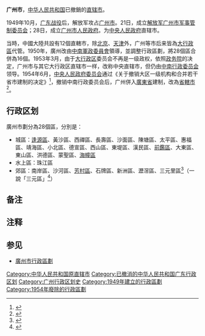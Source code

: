 {{Infobox Former Subdivision
|common_name = 廣州市
|conventional_long_name = 廣州市
|subdivision =直辖市→[[大行政区直辖市|大行政区直辖市]]→[[中华人民共和国直辖市|中央直辖市]]<ref name="a1"/>
|nation = {{PRC}}
|year_start = 1949年
|date_start = 10月14日
|event_start = [[廣州戰鬥_(1949年)|解放軍進佔]]
|year_end = 1954年
|event_end = 改为[[省辖市|省辖市]]
|date_end = 6月19日
|p1 = 廣州市 (中華民國)
|flag_p1 = Flag of the Republic of China.svg
|s1 = 廣州市
|flag_s1 = Flag of the People's Republic of China.svg
|s2 = 
|flag_s2= 
|image_flag = 
|image_coat = 
|image_map = 廣州市馬路圖.jpg
|image_map_caption = 1953年的廣州市
|capital = 
|stat_year1             = 
|stat_area1             = 
|stat_pop1              = 
|today = {{CHN}}[[廣東省|廣東省]][[廣州市|廣州市]]
}}

'''广州市'''，[[中华人民共和国|中华人民共和国]]已撤銷的[[中华人民共和国直辖市|直辖市]]。

1949年10月，[[广东战役|广东战役]]后，解放军攻占[[廣州市_(中華民國)|广州市]]。21日，成立[[中国人民解放军广州市军事管制委员会|解放军广州市军事管制委员会]]；28日，成立[[广州市人民政府|广州市人民政府]]。为[[中华人民共和国中央人民政府_(1949–1954)|中央人民政府]]直辖市。

当時，中國大陸共設有12個直轄市{{efn|12個直轄市分別為：[[南京直辖市|南京]]、[[上海市|上海]]、[[武汉直辖市|武汉]]、[[鞍山直辖市|鞍山]]、[[抚顺直辖市|撫順]]、[[沈阳直辖市|瀋陽]]、[[本溪直辖市|本溪]]、[[西安直辖市|西安]]、[[北京|北京]]、[[天津|天津]]、[[重慶|重慶]]、廣州。}}，除[[北京|北京]]、[[天津|天津]]外，广州等市后来皆為[[大行政區|大行政區]]代管。1950年，廣州改由[[中南軍政委員會|中南軍政委員會]]領導，並調整行政區劃，將28個區合併為16個。1953年3月，由于[[大行政区|大行政区]]委员会不再是一级政权，依照[[政务院|政务院]]的决定，广州市与其它大行政区直辖市一样，改称中央直辖市，但仍由[[中南行政委员会|中南行政委员会]]领导。1954年6月，[[中央人民政府委员会|中央人民政府委员会]]通过《关于撤销大区一级机构和合并若干省市建制的决定》<ref name="a1">{{cite journal en
|quotes = 
|last = 
|first = 
|author = 于鸣超
|coauthors = 
|date = 1998
|year = 
|month = 
|title = 《中国省制问题研究》
|journal = 战略与管理
|volume = 
|issue = 1998年第4期
|pages = 18-30
|publisher = 中国战略与管理研究会
|location = 北京市
|issn = 1006-7582
|pmid = 
|doi = 
|bibcode = 
|oclc = 
|id = 
|url = https://www.ixueshu.com/document/71c8e96baf113aa8318947a18e7f9386.html
|language = Zh-hans
|format = 
|accessdate = 
|laysummary = 
|laysource = 
|laydate = 
|quote = 三……中华人民共和国建立后，缩省的议论听不到了，但是……至1950年，全国辖29省（含台湾省）、13直辖市（含中央直辖市和大行政区直辖市）、8个行署区以及内蒙古自治区、西藏地方……1953年3月12日，政务院发布《关于改变大行政辖市及专署辖市的决定》：鉴于大行政区委员会不再是一级政权，原大区直辖市一律改称中央直辖市；现将上海、武汉、广州、重庆、西安、沈阳、旅大、鞍山、抚顺、本溪10个大行政区辖市，一律改称中央直辖市（连同北京、天津两个中央直辖市，全国共12个中央直辖市）；其等级编制不变，仍由各该市所在地区之大行政区委员代表中央人民政府进行领导和监督……1954年6月19日，中央人民政府委员会第32次会议通过了《关于撤销大区一级行政机构和合并若干省、市的决定》。《决定》指出：“在大区一级机构撤销之后……根据《决定》，辽东、辽西两个省的建制均撤销，合并为辽宁省……沈阳、旅大、鞍山、抚顺、本溪、哈尔滨、长春、武汉、广州、西安、重庆等11个中央直辖市均改为省辖市，分别并入辽宁、黑龙江、吉林、湖北、广东、陕西、四川省的建制；省级政区一下子减少为32个……
|archive-url = https://web.archive.org/web/20200129092831/https://www.ixueshu.com/document/71c8e96baf113aa8318947a18e7f9386.html
|archive-date = 2020年1月29日
|dead-url = yes
}}</ref>，撤销中南行政委员会后，广州併入[[廣東省|廣東省]]建制，改為[[省轄市|省轄市]]<ref>{{cite web |url=http://cpc.people.com.cn/GB/64184/64186/66659/4492971.html |title=中央人民政府关于撤销大区一级行政机构和合并若干省、市建制的决定 |date=1954-06-20 |work=人民日報 |access-date=2018-11-03 |archive-url=https://web.archive.org/web/20181103131507/http://cpc.people.com.cn/GB/64184/64186/66659/4492971.html |archive-date=2018-11-03 |dead-url=no }}</ref>。

== 行政区划==
廣州市劃分為28個區，分別是：
*城區：[[逢源區|逢源區]]、黃沙區、西禪區、長壽區、沙面區、陳塘區、太平區、惠福區、靖海區、小北區、德宣區、西山區、東堤區、漢民區、[[前鑑區|前鑑區]]、大東區、東山區、洪德區、蒙聖區、[[海幢區|海幢區]]
*水上區：珠江區
*郊區：南岸區、沙河區、[[芳村區|芳村區]]、石牌區、新洲區、瀝滘區、三元里區<ref>{{cite book|title=《广州年鉴 2009》|id={{ISSN|1006-8333}}|publisher=广州年鉴社|language=zh-cn}}</ref>（一說「三元區」<ref>{{cite book|title=《广州年鉴 2001》|id={{ISSN|1006-8333}}|publisher=广州年鉴社|language=zh-cn}}</ref>）

== 备注 ==
{{notelist}}

== 注释 ==
{{Reflist}}

==参见==
*[[廣州市行政區劃|廣州市行政區劃]]

{{广东省历史二级政区|nocat}}
{{中华人民共和国省级以上行政区变动|nocat}}
{{中国直辖市}}
{{广州|state=collapsed}}

[[Category:中华人民共和国原直辖市|Category:中华人民共和国原直辖市]]
[[Category:已撤消的中华人民共和国广东行政区划|Category:已撤消的中华人民共和国广东行政区划]]
[[Category:广州行政区划史|Category:广州行政区划史]]
[[Category:1949年建立的行政區劃|Category:1949年建立的行政區劃]]
[[Category:1954年廢除的行政區劃|Category:1954年廢除的行政區劃]]